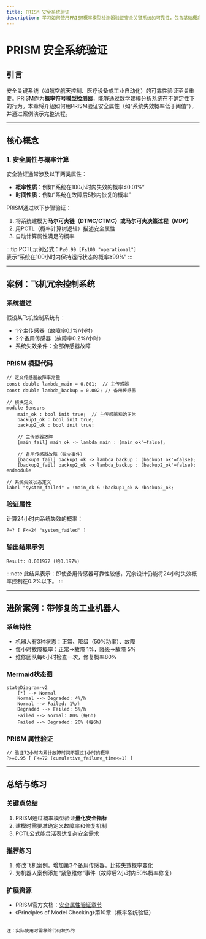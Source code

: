 ```yaml
---
title: PRISM 安全系统验证
description: 学习如何使用PRISM概率模型检测器验证安全关键系统的可靠性，包含基础概念、案例分析和实践示例。
---
```


# PRISM 安全系统验证

## 引言

安全关键系统（如航空航天控制、医疗设备或工业自动化）的可靠性验证至关重要。PRISM作为**概率符号模型检测器**，能够通过数学建模分析系统在不确定性下的行为。本章将介绍如何用PRISM验证安全属性（如“系统失效概率低于阈值”），并通过案例演示完整流程。

---

## 核心概念

### 1. 安全属性与概率计算
安全验证通常涉及以下两类属性：
- **概率性质**：例如“系统在100小时内失效的概率≤0.01%”
- **时间性质**：例如“系统在故障后5秒内恢复的概率”

PRISM通过以下步骤验证：
1. 将系统建模为**马尔可夫链（DTMC/CTMC）**或**马尔可夫决策过程（MDP）**
2. 用PCTL（概率计算树逻辑）描述安全属性
3. 自动计算属性满足的概率

:::tip
PCTL示例公式：`P≥0.99 [F≤100 "operational"]`  
表示“系统在100小时内保持运行状态的概率≥99%”
:::

---

## 案例：飞机冗余控制系统

### 系统描述
假设某飞机控制系统有：
- 1个主传感器（故障率0.1%/小时）
- 2个备用传感器（故障率0.2%/小时）
- 系统失效条件：全部传感器故障

### PRISM 模型代码
```prism
// 定义传感器故障率常量
const double lambda_main = 0.001;  // 主传感器
const double lambda_backup = 0.002; // 备用传感器

// 模块定义
module Sensors
    main_ok : bool init true;  // 主传感器初始正常
    backup1_ok : bool init true;
    backup2_ok : bool init true;

    // 主传感器故障
    [main_fail] main_ok -> lambda_main : (main_ok'=false);

    // 备用传感器故障（独立事件）
    [backup1_fail] backup1_ok -> lambda_backup : (backup1_ok'=false);
    [backup2_fail] backup2_ok -> lambda_backup : (backup2_ok'=false);
endmodule

// 系统失效状态定义
label "system_failed" = !main_ok & !backup1_ok & !backup2_ok;
```

### 验证属性
计算24小时内系统失效的概率：
```prism
P=? [ F<=24 "system_failed" ]
```

### 输出结果示例
```
Result: 0.001972 (约0.197%)
```

:::note
此结果表示：即使备用传感器可靠性较低，冗余设计仍能将24小时失效概率控制在0.2%以下。
:::

---

## 进阶案例：带修复的工业机器人

### 系统特性
- 机器人有3种状态：正常、降级（50%功率）、故障
- 每小时故障概率：正常→故障 1%，降级→故障 5%
- 维修团队每6小时检查一次，修复概率80%

### Mermaid状态图
```mermaid
stateDiagram-v2
    [*] --> Normal
    Normal --> Degraded: 4%/h
    Normal --> Failed: 1%/h
    Degraded --> Failed: 5%/h
    Failed --> Normal: 80% (每6h)
    Failed --> Degraded: 20% (每6h)
```

### PRISM 属性验证
```prism
// 验证72小时内累计故障时间不超过1小时的概率
P>=0.95 [ F<=72 (cumulative_failure_time<=1) ]
```

---

## 总结与练习

### 关键点总结
1. PRISM通过概率模型验证**量化安全指标**
2. 建模时需要准确定义故障率和修复机制
3. PCTL公式能灵活表达复杂安全需求

### 推荐练习
1. 修改飞机案例，增加第3个备用传感器，比较失效概率变化
2. 为机器人案例添加“紧急维修”事件（故障后2小时内50%概率修复）

### 扩展资源
- PRISM官方文档：[安全属性验证章节](https://www.prismmodelchecker.org/manual/PropertySpecification/SafetyProperties)
- 《Principles of Model Checking》第10章（概率系统验证）
``` 

注：实际使用时需移除代码块外的